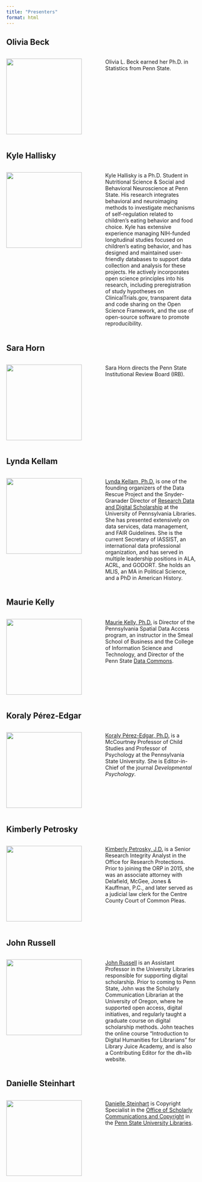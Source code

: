 ```yaml
---
title: "Presenters"
format: html
---
```


## Olivia Beck {-}

:::: {.columns}
::: {.column width=50%}
![](include/img/olivia-beck.jpg){width=200px height=200px}
:::
::: {.column width=50%}
Olivia L. Beck earned her Ph.D. in Statistics from Penn State.
:::
::::

## Kyle Hallisky {-}

:::: {.columns}
::: {.column width=50%}
![](include/img/kyle-hallisky.JPEG){width=200px height=200px}
:::
::: {.column width=50%}
Kyle Hallisky is a Ph.D. Student in Nutritional Science & Social and Behavioral Neuroscience at Penn State. His research integrates behavioral and neuroimaging methods to investigate mechanisms of self-regulation related to children's eating behavior and food choice. Kyle has extensive experience managing NIH-funded longitudinal studies focused on children's eating behavior, and has designed and maintained user-friendly databases to support data collection and analysis for these projects. He actively incorporates open science principles into his research, including preregistration of study hypotheses on ClinicalTrials.gov, transparent data and code sharing on the Open Science Framework, and the use of open-source software to promote reproducibility.
:::
::::

## Sara Horn {-}

:::: {.columns}
::: {.column width=50%}
![](include/img/sara-horn.jpeg){width=200px height=200px}
:::
::: {.column width=50%}
Sara Horn directs the Penn State Institutional Review Board (IRB).
:::
::::

## Lynda Kellam {-}

:::: {.columns}
::: {.column width=50%}
![](include/img/kellam-lynda.jpg){width=200px height=200px}
:::
::: {.column width=50%}
[Lynda Kellam, Ph.D.](https://www.library.upenn.edu/staff/lynda-kellam) is one of the founding organizers of the Data Rescue Project and the Snyder-Granader Director of [Research Data and Digital Scholarship](https://www.library.upenn.edu/rdds) at the University of Pennsylvania Libraries. She has presented extensively on data services, data management, and FAIR Guidelines. She is the current Secretary of IASSIST, an international data professional organization, and has served in multiple leadership positions in ALA, ACRL, and GODORT. She holds an MLIS, an MA in Political Science, and a PhD in American History.
:::
::::

## Maurie Kelly {-}

:::: {.columns}
::: {.column width=50%}
![](include/img/kelly-maurie.jpeg){width=200px height=200px}
:::
::: {.column width=50%}
[Maurie Kelly, Ph.D.](https://iee.psu.edu/people/maurie-kelly) is Director of the Pennsylvania Spatial Data Access program, an instructor in the Smeal School of Business and the College of Information Science and Technology, and Director of the Penn State [Data Commons](https://www.datacommons.psu.edu).
:::
::::

## Koraly Pérez-Edgar {-}

:::: {.columns}
::: {.column width=50%}
![](include/img/perez-edgar-koraly.jpeg){width=200px height=200px}
:::
::: {.column width=50%}
[Koraly Pérez-Edgar, Ph.D.](https://psych.la.psu.edu/people/kxp24/) is a McCourtney Professor of Child Studies and Professor of Psychology at the Pennsylvania State University. She is Editor-in-Chief of the journal *Developmental Psychology*.
:::
::::

## Kimberly Petrosky {-}

:::: {.columns}
::: {.column width=50%}
![](include/img/petrosky-kim.png){width=200px height=200px}
:::
::: {.column width=50%}
[Kimberly Petrosky, J.D.](https://researchsupport.psu.edu/orp-staff/kim-petrosky/) is a Senior Research Integrity Analyst in the Office for Research Protections. Prior to joining the ORP in 2015, she was an associate attorney with Delafield, McGee, Jones & Kauffman, P.C., and later served as a judicial law clerk for the Centre County Court of Common Pleas.
:::
::::


## John Russell {-}

:::: {.columns}
::: {.column width=50%}
![](include/img/russell-john.png){width=200px height=200px}
:::
::: {.column width=50%}
[John Russell](https://chi.la.psu.edu/people/john-russell/) is an Assistant Professor in the University Libraries responsible for supporting digital scholarship. Prior to coming to Penn State, John was the Scholarly Communication Librarian at the University of Oregon, where he supported open access, digital initiatives, and regularly taught a graduate course on digital scholarship methods. John teaches the online course "Introduction to Digital Humanities for Librarians" for Library Juice Academy, and is also a Contributing Editor for the dh+lib website.
:::
::::

## Danielle Steinhart {-}

:::: {.columns}
::: {.column width=50%}
![](include/img/generic-ps-shield-blue-gradient.jpg){width=200px height=200px}
:::
::: {.column width=50%}
[Danielle Steinhart](https://libraries.psu.edu/directory/djs7648) is Copyright Specialist in the [Office of Scholarly Communications and Copyright](https://libraries.psu.edu/about/departments/office-scholarly-communications-and-copyright) in the [Penn State University Libraries](https://libraries.psu.edu).
:::
::::

